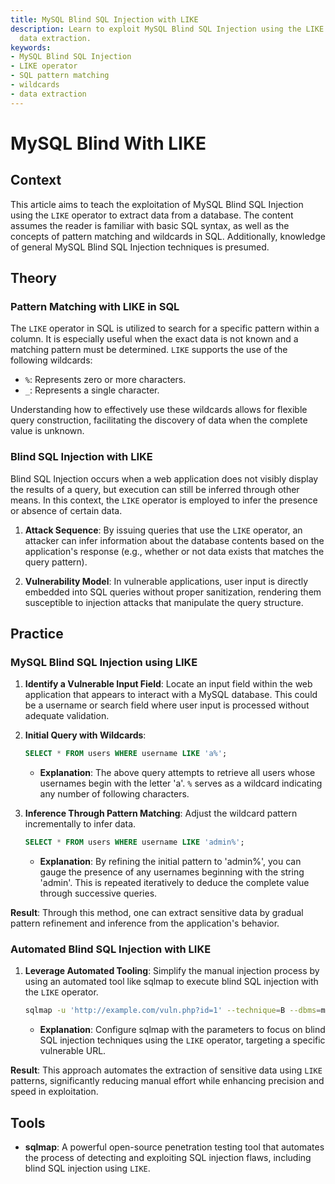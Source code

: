 ```yaml
---
title: MySQL Blind SQL Injection with LIKE
description: Learn to exploit MySQL Blind SQL Injection using the LIKE operator for
  data extraction.
keywords:
- MySQL Blind SQL Injection
- LIKE operator
- SQL pattern matching
- wildcards
- data extraction
---
```


# MySQL Blind With LIKE

## Context

This article aims to teach the exploitation of MySQL Blind SQL Injection using the `LIKE` operator to extract data from a database. The content assumes the reader is familiar with basic SQL syntax, as well as the concepts of pattern matching and wildcards in SQL. Additionally, knowledge of general MySQL Blind SQL Injection techniques is presumed.

## Theory

### Pattern Matching with LIKE in SQL

The `LIKE` operator in SQL is utilized to search for a specific pattern within a column. It is especially useful when the exact data is not known and a matching pattern must be determined. `LIKE` supports the use of the following wildcards:
- `%`: Represents zero or more characters.
- `_`: Represents a single character.

Understanding how to effectively use these wildcards allows for flexible query construction, facilitating the discovery of data when the complete value is unknown.

### Blind SQL Injection with LIKE

Blind SQL Injection occurs when a web application does not visibly display the results of a query, but execution can still be inferred through other means. In this context, the `LIKE` operator is employed to infer the presence or absence of certain data.

1. **Attack Sequence**: By issuing queries that use the `LIKE` operator, an attacker can infer information about the database contents based on the application's response (e.g., whether or not data exists that matches the query pattern).

2. **Vulnerability Model**: In vulnerable applications, user input is directly embedded into SQL queries without proper sanitization, rendering them susceptible to injection attacks that manipulate the query structure.

## Practice

### MySQL Blind SQL Injection using LIKE

1. **Identify a Vulnerable Input Field**: Locate an input field within the web application that appears to interact with a MySQL database. This could be a username or search field where user input is processed without adequate validation.

2. **Initial Query with Wildcards**:
   ```sql
   SELECT * FROM users WHERE username LIKE 'a%';
   ```
   - **Explanation**: The above query attempts to retrieve all users whose usernames begin with the letter 'a'. `%` serves as a wildcard indicating any number of following characters.

3. **Inference Through Pattern Matching**: Adjust the wildcard pattern incrementally to infer data.
   ```sql
   SELECT * FROM users WHERE username LIKE 'admin%';
   ```
   - **Explanation**: By refining the initial pattern to 'admin%', you can gauge the presence of any usernames beginning with the string 'admin'. This is repeated iteratively to deduce the complete value through successive queries.

**Result**: Through this method, one can extract sensitive data by gradual pattern refinement and inference from the application's behavior.

### Automated Blind SQL Injection with LIKE

1. **Leverage Automated Tooling**: Simplify the manual injection process by using an automated tool like sqlmap to execute blind SQL injection with the `LIKE` operator.
   ```bash
   sqlmap -u 'http://example.com/vuln.php?id=1' --technique=B --dbms=mysql --level=5 --risk=3
   ```
   - **Explanation**: Configure sqlmap with the parameters to focus on blind SQL injection techniques using the `LIKE` operator, targeting a specific vulnerable URL.

**Result**: This approach automates the extraction of sensitive data using `LIKE` patterns, significantly reducing manual effort while enhancing precision and speed in exploitation.

## Tools

- **sqlmap**: A powerful open-source penetration testing tool that automates the process of detecting and exploiting SQL injection flaws, including blind SQL injection using `LIKE`.